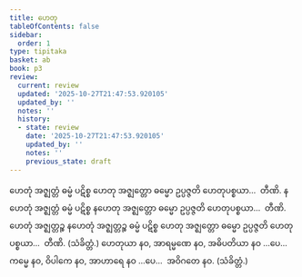 ```yaml
---
title: ဟေတု
tableOfContents: false
sidebar:
  order: 1
type: tipitaka
basket: ab
book: p3
review:
  current: review
  updated: '2025-10-27T21:47:53.920105'
  updated_by: ''
  notes: ''
  history:
  - state: review
    date: '2025-10-27T21:47:53.920105'
    updated_by: ''
    notes: ''
    previous_state: draft
---
```



<ReviewStatus review={frontmatter.review} showDetails={true} />

<HypothesisAnnotation frontmatter={frontmatter} />

<DynamicBreadcrumb />

<Division number="509" book="p3" e="ch" v="39" p="314">

<Paragraph number="1138" book="p3">
ဟေတုံ အဇ္ဈတ္တံ ဓမ္မံ ပဋိစ္စ ဟေတု အဇ္ဈတ္တော ဓမ္မော ဥပ္ပဇ္ဇတိ ဟေတုပစ္စယာ…  တီဏိ.
</Paragraph>

<Paragraph number="1139" book="p3">
နဟေတုံ အဇ္ဈတ္တံ ဓမ္မံ ပဋိစ္စ နဟေတု အဇ္ဈတ္တော ဓမ္မော ဥပ္ပဇ္ဇတိ ဟေတုပစ္စယာ…  တီဏိ.
</Paragraph>

<Paragraph number="1140" book="p3">
ဟေတုံ အဇ္ဈတ္တဉ္စ နဟေတုံ အဇ္ဈတ္တဉ္စ ဓမ္မံ ပဋိစ္စ ဟေတု အဇ္ဈတ္တော ဓမ္မော ဥပ္ပဇ္ဇတိ ဟေတုပစ္စယာ…  တီဏိ. (သံခိတ္တံ.)
</Paragraph>

</Division>
<Division number="510" book="p3" e="ch" v="39" p="314">

<Paragraph number="1141" book="p3">
ဟေတုယာ နဝ, အာရမ္မဏေ နဝ, အဓိပတိယာ နဝ …ပေ…  ကမ္မေ နဝ, ဝိပါကေ နဝ, အာဟာရေ နဝ …ပေ…  အဝိဂတေ နဝ. (သံခိတ္တံ.)
</Paragraph>
</Division>